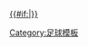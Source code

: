 [[2009/10賽季歐洲聯賽#附加賽|{{#if:{{{dc|}}}|{{nowrap|-{zh:歐霸;zh-hans:欧洲联赛;zh-hant:歐霸;zh-cn:欧洲联赛;}-2009/10賽季}}}} {{nowrap|附加賽}}]]<!--
--><noinclude>[[Category:足球模板]]</noinclude>